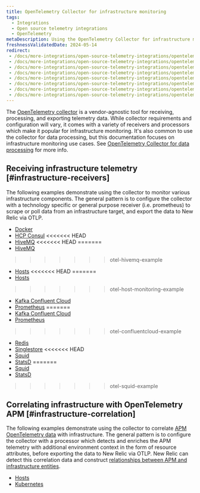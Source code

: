 ```yaml
---
title: OpenTelemetry Collector for infrastructure monitoring
tags:
  - Integrations
  - Open source telemetry integrations
  - OpenTelemetry
metaDescription: Using the OpenTelemetry Collector for infrastructure monitoring
freshnessValidatedDate: 2024-05-14
redirect:
 - /docs/more-integrations/open-source-telemetry-integrations/opentelemetry/get-started/collector-infra-monitoring/opentelemetry-collector-infra-kafka-confluentcloud
 - /docs/more-integrations/open-source-telemetry-integrations/opentelemetry/get-started/collector-infra-monitoring/opentelemetry-collector-infra-kafka-confluentcloud-k8s
 - /docs/more-integrations/open-source-telemetry-integrations/opentelemetry/get-started/collector-infra-monitoring/opentelemetry-collector-infra-hivemq
 - /docs/more-integrations/open-source-telemetry-integrations/opentelemetry/get-started/collector-infra-monitoring/opentelemetry-collector-infra-hosts
 - /docs/more-integrations/open-source-telemetry-integrations/opentelemetry/get-started/collector-infra-monitoring/opentelemetry-collector-infra-prometheus
 - /docs/more-integrations/open-source-telemetry-integrations/opentelemetry/get-started/collector-infra-monitoring/opentelemetry-collector-infra-redis
 - /docs/more-integrations/open-source-telemetry-integrations/opentelemetry/get-started/collector-infra-monitoring/opentelemetry-collector-infra-squid
 - /docs/more-integrations/open-source-telemetry-integrations/opentelemetry/get-started/collector-infra-monitoring/opentelemetry-collector-infra-statsd
---
```


The [OpenTelemetry collector](https://opentelemetry.io/docs/collector/) is a vendor-agnostic tool for receiving, processing, and exporting telemetry data. While collector requirements and configuration will vary, it comes with a variety of receivers and processors which make it popular for infrastructure monitoring. It's also common to use the collector for data processing, but this documentation focuses on infrastructure monitoring use cases. See [OpenTelemetry Collector for data processing](/docs/more-integrations/open-source-telemetry-integrations/opentelemetry/get-started/collector-processing/opentelemetry-collector-processing-intro) for more info.

## Receiving infrastructure telemetry [#infrastructure-receivers]

The following examples demonstrate using the collector to monitor various infrastructure components. The general pattern is to configure the collector with a technology specific or general purpose receiver (i.e. prometheus) to scrape or poll data from an infrastructure target, and export the data to New Relic via OTLP.

- [Docker](/docs/more-integrations/open-source-telemetry-integrations/opentelemetry/get-started/collector-infra-monitoring/opentelemetry-collector-infra-docker)
- [HCP Consul](/docs/more-integrations/open-source-telemetry-integrations/opentelemetry/get-started/collector-infra-monitoring/opentelemetry-collector-infra-hcp-consul)
<<<<<<< HEAD
- [HiveMQ](/docs/more-integrations/open-source-telemetry-integrations/opentelemetry/get-started/collector-infra-monitoring/opentelemetry-collector-infra-hivemq)
<<<<<<< HEAD
=======
- [HiveMQ](https://github.com/newrelic/newrelic-opentelemetry-examples/tree/main/other-examples/collector/hivemq)
>>>>>>> otel-hivemq-example
- [Hosts](/docs/more-integrations/open-source-telemetry-integrations/opentelemetry/get-started/collector-infra-monitoring/opentelemetry-collector-infra-hosts)
<<<<<<< HEAD
=======
- [Hosts](https://github.com/newrelic/newrelic-opentelemetry-examples/tree/main/other-examples/collector/host-monitoring)
>>>>>>> otel-host-monitoring-example
- [Kafka Confluent Cloud](/docs/more-integrations/open-source-telemetry-integrations/opentelemetry/get-started/collector-infra-monitoring/opentelemetry-collector-infra-kafka-confluentcloud)
- [Prometheus](https://github.com/newrelic/newrelic-opentelemetry-examples/tree/main/other-examples/collector/prometheus)
=======
- [Kafka Confluent Cloud](https://github.com/newrelic/newrelic-opentelemetry-examples/tree/main/other-examples/collector/confluentcloud)
- [Prometheus](/docs/more-integrations/open-source-telemetry-integrations/opentelemetry/get-started/collector-infra-monitoring/opentelemetry-collector-infra-prometheus)
>>>>>>> otel-confluentcloud-example
- [Redis](https://github.com/newrelic/newrelic-opentelemetry-examples/tree/main/other-examples/collector/redis)
- [Singlestore](/docs/more-integrations/open-source-telemetry-integrations/opentelemetry/get-started/collector-infra-monitoring/opentelemetry-collector-infra-singlestore)
<<<<<<< HEAD
- [Squid](/docs/more-integrations/open-source-telemetry-integrations/opentelemetry/get-started/collector-infra-monitoring/opentelemetry-collector-infra-squid)
- [StatsD](https://github.com/newrelic/newrelic-opentelemetry-examples/tree/main/other-examples/collector/statsd)
=======
- [Squid](https://github.com/newrelic/newrelic-opentelemetry-examples/tree/main/other-examples/collector/redis)
- [StatsD](/docs/more-integrations/open-source-telemetry-integrations/opentelemetry/get-started/collector-infra-monitoring/opentelemetry-collector-infra-statsd)
>>>>>>> otel-squid-example

## Correlating infrastructure with OpenTelemetry APM [#infrastructure-correlation]

The following examples demonstrate using the collector to correlate [APM OpenTelemetry data](/docs/more-integrations/open-source-telemetry-integrations/opentelemetry/get-started/apm-monitoring/opentelemetry-apm-intro) with infrastructure. The general pattern is to configure the collector with a processor which detects and enriches the APM telemetry with additional environment context in the form of resource attributes, before exporting the data to New Relic via OTLP. New Relic can detect this correlation data and construct [relationships between APM and infrastructure entities](/docs/more-integrations/open-source-telemetry-integrations/opentelemetry/best-practices/opentelemetry-best-practices-resources).

- [Hosts](https://github.com/newrelic/newrelic-opentelemetry-examples/tree/main/other-examples/collector/host-monitoring)
- [Kubernetes](/docs/more-integrations/open-source-telemetry-integrations/opentelemetry/get-started/collector-infra-monitoring/opentelemetry-collector-infra-k8s)
